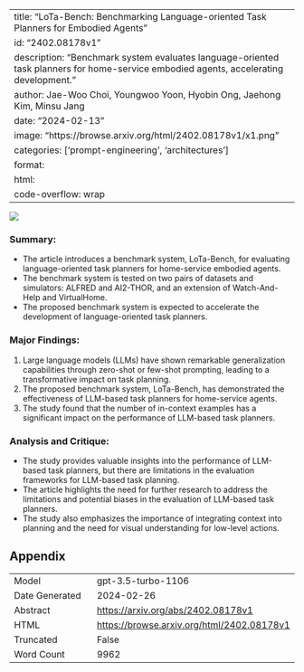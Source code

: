 
---
title: "LoTa-Bench: Benchmarking Language-oriented Task Planners for Embodied Agents"
id: "2402.08178v1"
description: "Benchmark system evaluates language-oriented task planners for home-service embodied agents, accelerating development."
author: Jae-Woo Choi, Youngwoo Yoon, Hyobin Ong, Jaehong Kim, Minsu Jang
date: "2024-02-13"
image: "https://browse.arxiv.org/html/2402.08178v1/x1.png"
categories: ['prompt-engineering', 'architectures']
format:
  html:
    code-overflow: wrap
---

![](https://browse.arxiv.org/html/2402.08178v1/x1.png)

### Summary:
- The article introduces a benchmark system, LoTa-Bench, for evaluating language-oriented task planners for home-service embodied agents.
- The benchmark system is tested on two pairs of datasets and simulators: ALFRED and AI2-THOR, and an extension of Watch-And-Help and VirtualHome.
- The proposed benchmark system is expected to accelerate the development of language-oriented task planners.

### Major Findings:
1. Large language models (LLMs) have shown remarkable generalization capabilities through zero-shot or few-shot prompting, leading to a transformative impact on task planning.
2. The proposed benchmark system, LoTa-Bench, has demonstrated the effectiveness of LLM-based task planners for home-service agents.
3. The study found that the number of in-context examples has a significant impact on the performance of LLM-based task planners.

### Analysis and Critique:
- The study provides valuable insights into the performance of LLM-based task planners, but there are limitations in the evaluation frameworks for LLM-based task planning.
- The article highlights the need for further research to address the limitations and potential biases in the evaluation of LLM-based task planners.
- The study also emphasizes the importance of integrating context into planning and the need for visual understanding for low-level actions.

## Appendix

|          |          |
|----------|----------|
| Model     | gpt-3.5-turbo-1106       |
| Date Generated     | 2024-02-26       |
| Abstract | [https://arxiv.org/abs/2402.08178v1](https://arxiv.org/abs/2402.08178v1)        |
| HTML     | [https://browse.arxiv.org/html/2402.08178v1](https://browse.arxiv.org/html/2402.08178v1)       |
| Truncated       | False       |
| Word Count       | 9962       |